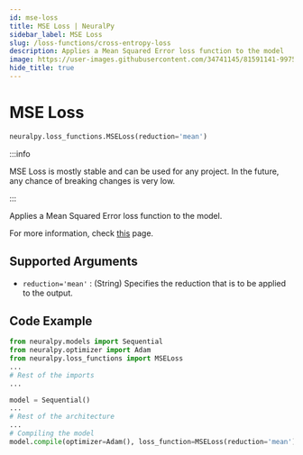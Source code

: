 ```yaml
---
id: mse-loss
title: MSE Loss | NeuralPy
sidebar_label: MSE Loss
slug: /loss-functions/cross-entropy-loss
description: Applies a Mean Squared Error loss function to the model
image: https://user-images.githubusercontent.com/34741145/81591141-99752900-93d9-11ea-9ef6-cc2c68daaa19.png
hide_title: true
---
```


# MSE Loss

```python
neuralpy.loss_functions.MSELoss(reduction='mean')
```

:::info

MSE Loss is mostly stable and can be used for any project. In the future, any chance of breaking changes is very low.

:::

Applies a Mean Squared Error loss function to the model.

For more information, check [this](https://pytorch.org/docs/stable/nn.html#mseloss) page.

## Supported Arguments

- `reduction='mean'` : (String) Specifies the reduction that is to be applied to the output.

## Code Example

```python
from neuralpy.models import Sequential
from neuralpy.optimizer import Adam
from neuralpy.loss_functions import MSELoss
...
# Rest of the imports
...

model = Sequential()
...
# Rest of the architecture
...
# Compiling the model
model.compile(optimizer=Adam(), loss_function=MSELoss(reduction='mean'))
```
